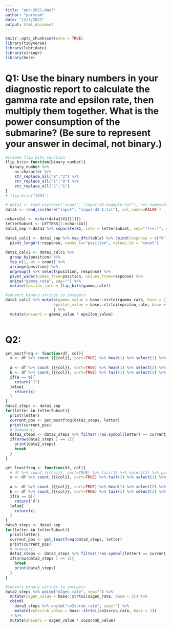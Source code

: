 ```yaml
---
title: "aoc-2021-day3"
author: "parmsam"
date: "12/3/2021"
output: html_document
---
```


```r
knitr::opts_chunk$set(echo = TRUE)
library(tidyverse)
library(lubridate)
library(stringr)
library(here)
```

# Q1: Use the binary numbers in your diagnostic report to calculate the gamma rate and epsilon rate, then multiply them together. What is the power consumption of the submarine? (Be sure to represent your answer in decimal, not binary.)
```r
#create flip bits function
flip_bits<-function(binary_number){
  binary_number %>% 
    as.character %>%
    str_replace_all("0","2") %>%
    str_replace_all("1","0") %>%
    str_replace_all("2","1")
}
# flip_bits("1001")

# data1 <- read_csv(here("input", "input-d3-example.txt"), col_names=FALSE )
data1 <- read_csv(here("input", "input-d3-1.txt"), col_names=FALSE )

ncharsCol <- nchar(data1$X1[[1]])
letterSubset <- LETTERS[1:ncharsCol]
data1_sep <-data1 %>% separate(X1, into = letterSubset, sep="(?<=.)", remove=TRUE)
  
data1_calc1 <- data1_sep %>% map_dfc(table) %>% cbind(response = c("0","1"),.) %>%
  pivot_longer(!response, names_to="position", values_to = "count") 
  
data1_calc2 <- data1_calc1 %>%
  group_by(position) %>%
  top_n(1, wt = count) %>% 
  arrange(position) %>%
  ungroup() %>% select(position, response) %>%
  pivot_wider(names_from=position, values_from=response) %>%
  unite("gamma_rate", sep="") %>%
  mutate(epsilon_rate = flip_bits(gamma_rate))

#convert binary strings to integers
data1_calc2 %>% mutate(gamma_value = base::strtoi(gamma_rate, base = 2),
                     epsilon_value = base::strtoi(epsilon_rate, base = 2)
                     ) %>%
  mutate(answer1 = gamma_value * epsilon_value)
  

```

# Q2: 
```r
get_mostfreq <- function(df, col){
  x <- df %>% count_({{col}}, sort=TRUE) %>% head(1) %>% select(1) %>% pull()
  
  a <- df %>% count_({{col}}, sort=TRUE) %>% head(1) %>% select(2) %>% pull()  
  b <- df %>% count_({{col}}, sort=TRUE) %>% tail(1) %>% select(2) %>% pull()  
  if(a == b){
    return("1")
  }else{
    return(x)
  }
}
data2_steps <- data1_sep
for(letter in letterSubset){
  print(letter)
  current_pos <- get_mostfreq(data2_steps, letter)
  print(current_pos)
  # browser()
  data2_steps <- data2_steps %>% filter(!!as.symbol(letter) == current_pos)
  if(nrow(data2_steps ) == 1){
    print(data2_steps)
    break
  }
}

get_leastfreq <- function(df, col){
  # df %>% count_({{col}}, sort=TRUE) %>% tail(1) %>% select(1) %>% pull()
  x <- df %>% count_({{col}}, sort=TRUE) %>% tail(1) %>% select(1) %>% pull()
  
  a <- df %>% count_({{col}}, sort=TRUE) %>% head(1) %>% select(2) %>% pull()  
  b <- df %>% count_({{col}}, sort=TRUE) %>% tail(1) %>% select(2) %>% pull()
  if(a == b){
    return("0")
  }else{
    return(x)
  }
}
data3_steps <- data1_sep
for(letter in letterSubset){
  print(letter)
  current_pos <- get_leastfreq(data3_steps, letter)
  print(current_pos)
  # browser()
  data3_steps <- data3_steps %>% filter(!!as.symbol(letter) == current_pos)
  if(nrow(data3_steps ) == 1){
    break
    print(data3_steps)
  }
}

#convert binary strings to integers
data2_steps %>% unite("o2gen_rate", sep="") %>%
  mutate(o2gen_value = base::strtoi(o2gen_rate, base = 2)) %>%
  cbind(
    data3_steps %>% unite("co2scrub_rate", sep="") %>%
    mutate(co2scrub_value = base::strtoi(co2scrub_rate, base = 2))    
  ) %>% 
  mutate(answer1 = o2gen_value * co2scrub_value)

```

